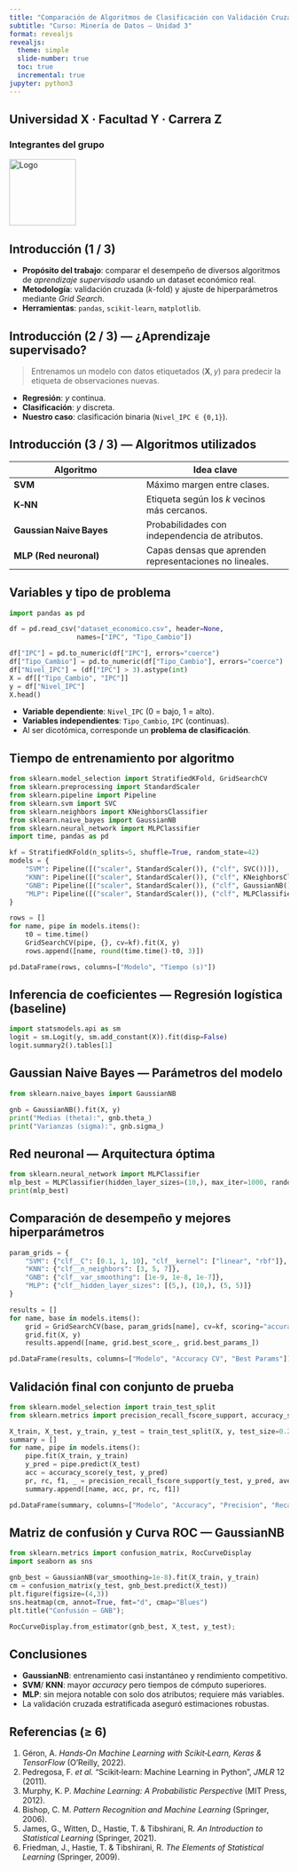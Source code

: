 ```yaml
---
title: "Comparación de Algoritmos de Clasificación con Validación Cruzada"
subtitle: "Curso: Minería de Datos – Unidad 3"
format: revealjs
revealjs:
  theme: simple
  slide-number: true
  toc: true
  incremental: true
jupyter: python3
---
```


## Universidad X · Facultad Y · Carrera Z  
### Integrantes del grupo  

<img src="logo_universidad.png" alt="Logo" style="height:120px;">  

## Introducción (1 / 3)

- **Propósito del trabajo**: comparar el desempeño de diversos algoritmos de *aprendizaje supervisado* usando un dataset económico real.  
- **Metodología**: validación cruzada (*k*-fold) y ajuste de hiperparámetros mediante *Grid Search*.  
- **Herramientas**: `pandas`, `scikit-learn`, `matplotlib`.

## Introducción (2 / 3) — ¿Aprendizaje supervisado?

> Entrenamos un modelo con datos etiquetados $(\mathbf X, y)$ para predecir la etiqueta de observaciones nuevas.

- **Regresión**: $y$ continua.  
- **Clasificación**: $y$ discreta.  
- **Nuestro caso**: clasificación binaria (`Nivel_IPC ∈ {0,1}`).

## Introducción (3 / 3) — Algoritmos utilizados

| Algoritmo | Idea clave |
|-----------|------------|
| **SVM** | Máximo margen entre clases. |
| **K‑NN** | Etiqueta según los *k* vecinos más cercanos. |
| **Gaussian Naive Bayes** | Probabilidades con independencia de atributos. |
| **MLP (Red neuronal)** | Capas densas que aprenden representaciones no lineales. |

## Variables y tipo de problema

```python
import pandas as pd

df = pd.read_csv("dataset_economico.csv", header=None,
                 names=["IPC", "Tipo_Cambio"])

df["IPC"] = pd.to_numeric(df["IPC"], errors="coerce")
df["Tipo_Cambio"] = pd.to_numeric(df["Tipo_Cambio"], errors="coerce")
df["Nivel_IPC"] = (df["IPC"] > 3).astype(int)
X = df[["Tipo_Cambio", "IPC"]]
y = df["Nivel_IPC"]
X.head()
```

::: incremental
- **Variable dependiente**: `Nivel_IPC` (0 = bajo, 1 = alto).  
- **Variables independientes**: `Tipo_Cambio`, `IPC` (continuas).  
- Al ser dicotómica, corresponde un **problema de clasificación**.
:::

## Tiempo de entrenamiento por algoritmo

```python
from sklearn.model_selection import StratifiedKFold, GridSearchCV
from sklearn.preprocessing import StandardScaler
from sklearn.pipeline import Pipeline
from sklearn.svm import SVC
from sklearn.neighbors import KNeighborsClassifier
from sklearn.naive_bayes import GaussianNB
from sklearn.neural_network import MLPClassifier
import time, pandas as pd

kf = StratifiedKFold(n_splits=5, shuffle=True, random_state=42)
models = {
    "SVM": Pipeline([("scaler", StandardScaler()), ("clf", SVC())]),
    "KNN": Pipeline([("scaler", StandardScaler()), ("clf", KNeighborsClassifier())]),
    "GNB": Pipeline([("scaler", StandardScaler()), ("clf", GaussianNB())]),
    "MLP": Pipeline([("scaler", StandardScaler()), ("clf", MLPClassifier(max_iter=500))])
}

rows = []
for name, pipe in models.items():
    t0 = time.time()
    GridSearchCV(pipe, {}, cv=kf).fit(X, y)
    rows.append([name, round(time.time()-t0, 3)])

pd.DataFrame(rows, columns=["Modelo", "Tiempo (s)"])
```

## Inferencia de coeficientes — Regresión logística (baseline)

```python
import statsmodels.api as sm
logit = sm.Logit(y, sm.add_constant(X)).fit(disp=False)
logit.summary2().tables[1]
```

## Gaussian Naive Bayes — Parámetros del modelo

```python
from sklearn.naive_bayes import GaussianNB

gnb = GaussianNB().fit(X, y)
print("Medias (theta):", gnb.theta_)
print("Varianzas (sigma):", gnb.sigma_)
```

## Red neuronal — Arquitectura óptima

```python
from sklearn.neural_network import MLPClassifier
mlp_best = MLPClassifier(hidden_layer_sizes=(10,), max_iter=1000, random_state=42).fit(X, y)
print(mlp_best)
```

## Comparación de desempeño y mejores hiperparámetros

```python
param_grids = {
    "SVM": {"clf__C": [0.1, 1, 10], "clf__kernel": ["linear", "rbf"]},
    "KNN": {"clf__n_neighbors": [3, 5, 7]},
    "GNB": {"clf__var_smoothing": [1e-9, 1e-8, 1e-7]},
    "MLP": {"clf__hidden_layer_sizes": [(5,), (10,), (5, 5)]}
}

results = []
for name, base in models.items():
    grid = GridSearchCV(base, param_grids[name], cv=kf, scoring="accuracy")
    grid.fit(X, y)
    results.append([name, grid.best_score_, grid.best_params_])

pd.DataFrame(results, columns=["Modelo", "Accuracy CV", "Best Params"])
```

## Validación final con conjunto de prueba

```python
from sklearn.model_selection import train_test_split
from sklearn.metrics import precision_recall_fscore_support, accuracy_score

X_train, X_test, y_train, y_test = train_test_split(X, y, test_size=0.2, stratify=y, random_state=42)
summary = []
for name, pipe in models.items():
    pipe.fit(X_train, y_train)
    y_pred = pipe.predict(X_test)
    acc = accuracy_score(y_test, y_pred)
    pr, rc, f1, _ = precision_recall_fscore_support(y_test, y_pred, average="binary", zero_division=0)
    summary.append([name, acc, pr, rc, f1])

pd.DataFrame(summary, columns=["Modelo", "Accuracy", "Precision", "Recall", "F1"])
```

## Matriz de confusión y Curva ROC — GaussianNB

```python
from sklearn.metrics import confusion_matrix, RocCurveDisplay
import seaborn as sns

gnb_best = GaussianNB(var_smoothing=1e-8).fit(X_train, y_train)
cm = confusion_matrix(y_test, gnb_best.predict(X_test))
plt.figure(figsize=(4,3))
sns.heatmap(cm, annot=True, fmt="d", cmap="Blues")
plt.title("Confusión – GNB");
```

```python
RocCurveDisplay.from_estimator(gnb_best, X_test, y_test);
```

## Conclusiones

- **GaussianNB**: entrenamiento casi instantáneo y rendimiento competitivo.  
- **SVM**/ **KNN**: mayor *accuracy* pero tiempos de cómputo superiores.  
- **MLP**: sin mejora notable con solo dos atributos; requiere más variables.  
- La validación cruzada estratificada aseguró estimaciones robustas.

## Referencias (≥ 6)

1. Géron, A. *Hands‑On Machine Learning with Scikit‑Learn, Keras & TensorFlow* (O’Reilly, 2022).  
2. Pedregosa, F. *et al.* “Scikit‑learn: Machine Learning in Python”, *JMLR* 12 (2011).  
3. Murphy, K. P. *Machine Learning: A Probabilistic Perspective* (MIT Press, 2012).  
4. Bishop, C. M. *Pattern Recognition and Machine Learning* (Springer, 2006).  
5. James, G., Witten, D., Hastie, T. & Tibshirani, R. *An Introduction to Statistical Learning* (Springer, 2021).  
6. Friedman, J., Hastie, T. & Tibshirani, R. *The Elements of Statistical Learning* (Springer, 2009).  
